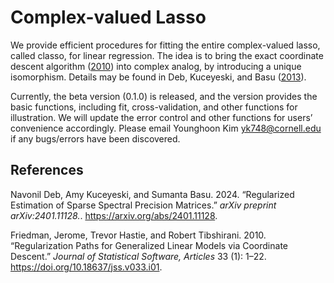
# Complex-valued Lasso 

We provide efficient procedures for fitting the entire complex-valued lasso, called classo, for linear regression. The idea is to bring the exact coordinate descent algorithm ([2010](#ref-glmnet)) into complex analog, by introducing a unique isomorphism. Details may be found in Deb, Kuceyeski, and Basu ([2013](#ref-classo)).

Currently, the beta version (0.1.0) is released, and the version provides the basic functions, including fit, cross-validation, and other functions for illustration. We will update the error control and other functions for users' convenience accordingly. Please email Younghoon Kim <yk748@cornell.edu> if any bugs/errors have been discovered.

## References

<div id="refs" class="references">

<div id="ref-classo">

Navonil Deb, Amy Kuceyeski, and Sumanta Basu. 2024.
“Regularized Estimation of Sparse Spectral Precision Matrices.” *arXiv preprint arXiv:2401.11128.*.
<https://arxiv.org/abs/2401.11128>.

</div>

<div id="refs" class="references">

<div id="ref-glmnet">

Friedman, Jerome, Trevor Hastie, and Robert Tibshirani. 2010.
“Regularization Paths for Generalized Linear Models via Coordinate
Descent.” *Journal of Statistical Software, Articles* 33 (1): 1–22.
<https://doi.org/10.18637/jss.v033.i01>.

</div>